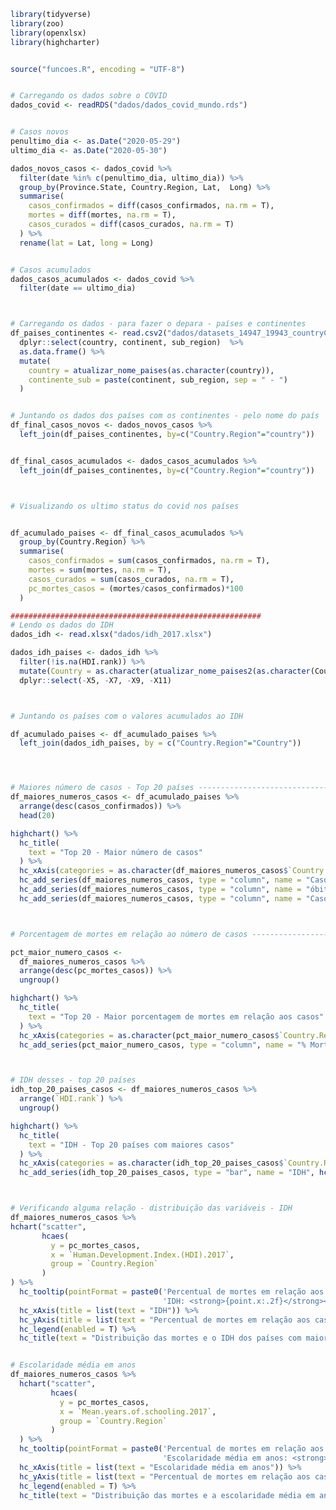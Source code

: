 ```r

library(tidyverse)
library(zoo)
library(openxlsx)
library(highcharter)


source("funcoes.R", encoding = "UTF-8")


# Carregando os dados sobre o COVID
dados_covid <- readRDS("dados/dados_covid_mundo.rds")


# Casos novos
penultimo_dia <- as.Date("2020-05-29")
ultimo_dia <- as.Date("2020-05-30")

dados_novos_casos <- dados_covid %>% 
  filter(date %in% c(penultimo_dia, ultimo_dia)) %>% 
  group_by(Province.State, Country.Region, Lat,  Long) %>% 
  summarise(
    casos_confirmados = diff(casos_confirmados, na.rm = T),
    mortes = diff(mortes, na.rm = T),
    casos_curados = diff(casos_curados, na.rm = T)
  ) %>% 
  rename(lat = Lat, long = Long)


# Casos acumulados
dados_casos_acumulados <- dados_covid %>% 
  filter(date == ultimo_dia)



# Carregando os dados - para fazer o depara - países e continentes
df_paises_continentes <- read.csv2("dados/datasets_14947_19943_countryContinent.csv", sep = ",") %>% 
  dplyr::select(country, continent, sub_region)  %>% 
  as.data.frame() %>% 
  mutate(
    country = atualizar_nome_paises(as.character(country)),
    continente_sub = paste(continent, sub_region, sep = " - ")
  )


# Juntando os dados dos países com os continentes - pelo nome do país
df_final_casos_novos <- dados_novos_casos %>% 
  left_join(df_paises_continentes, by=c("Country.Region"="country"))


df_final_casos_acumulados <- dados_casos_acumulados %>% 
  left_join(df_paises_continentes, by=c("Country.Region"="country"))



# Visualizando os ultimo status do covid nos países


df_acumulado_paises <- df_final_casos_acumulados %>% 
  group_by(Country.Region) %>% 
  summarise(
    casos_confirmados = sum(casos_confirmados, na.rm = T),
    mortes = sum(mortes, na.rm = T),
    casos_curados = sum(casos_curados, na.rm = T),
    pc_mortes_casos = (mortes/casos_confirmados)*100
  )

########################################################
# Lendo os dados do IDH
dados_idh <- read.xlsx("dados/idh_2017.xlsx")

dados_idh_paises <- dados_idh %>% 
  filter(!is.na(HDI.rank)) %>% 
  mutate(Country = as.character(atualizar_nome_paises2(as.character(Country)))) %>% 
  dplyr::select(-X5, -X7, -X9, -X11)



# Juntando os países com o valores acumulados ao IDH

df_acumulado_paises <- df_acumulado_paises %>% 
  left_join(dados_idh_paises, by = c("Country.Region"="Country"))




# Maiores número de casos - Top 20 países --------------------------------------
df_maiores_numeros_casos <- df_acumulado_paises %>% 
  arrange(desc(casos_confirmados)) %>% 
  head(20)

highchart() %>%
  hc_title(
    text = "Top 20 - Maior número de casos"
  ) %>% 
  hc_xAxis(categories = as.character(df_maiores_numeros_casos$`Country.Region`)) %>% 
  hc_add_series(df_maiores_numeros_casos, type = "column", name = "Casos confirmados", hcaes(x = `Country.Region`, y = casos_confirmados), color = "#f7f4a5") %>% 
  hc_add_series(df_maiores_numeros_casos, type = "column", name = "óbitos", hcaes(x = `Country.Region`, y = mortes), color = "#a53b42") %>% 
  hc_add_series(df_maiores_numeros_casos, type = "column", name = "Casos curados", hcaes(x = `Country.Region`, y = casos_curados), color = "#3b69a5")



# Porcentagem de mortes em relação ao número de casos ---------------------------------

pct_maior_numero_casos <- 
  df_maiores_numeros_casos %>% 
  arrange(desc(pc_mortes_casos)) %>% 
  ungroup()

highchart() %>%
  hc_title(
    text = "Top 20 - Maior porcentagem de mortes em relação aos casos"
  ) %>% 
  hc_xAxis(categories = as.character(pct_maior_numero_casos$`Country.Region`)) %>% 
  hc_add_series(pct_maior_numero_casos, type = "column", name = "% Mortes em relação aos casos", hcaes(x = `Country.Region`, y = pc_mortes_casos), color = "#960041")



# IDH desses - top 20 países
idh_top_20_paises_casos <- df_maiores_numeros_casos %>% 
  arrange(`HDI.rank`) %>% 
  ungroup()

highchart() %>%
  hc_title(
    text = "IDH - Top 20 países com maiores casos"
  ) %>% 
  hc_xAxis(categories = as.character(idh_top_20_paises_casos$`Country.Region`)) %>% 
  hc_add_series(idh_top_20_paises_casos, type = "bar", name = "IDH", hcaes(x = `Country.Region`, y = `Human.Development.Index.(HDI).2017`), color = "#028975")



# Verificando alguma relação - distribuição das variáveis - IDH
df_maiores_numeros_casos %>% 
hchart("scatter",
       hcaes(
         y = pc_mortes_casos,
         x = `Human.Development.Index.(HDI).2017`,
         group = `Country.Region`
       )
) %>% 
  hc_tooltip(pointFormat = paste0('Percentual de mortes em relação aos casos: <strong>{point.y:.2f}%</strong><br>',
                                  'IDH: <strong>{point.x:.2f}</strong><br>')) %>%
  hc_xAxis(title = list(text = "IDH")) %>% 
  hc_yAxis(title = list(text = "Percentual de mortes em relação aos casos")) %>% 
  hc_legend(enabled = T) %>% 
  hc_title(text = "Distribuição das mortes e o IDH dos países com maior número de casos")


# Escolaridade média em anos
df_maiores_numeros_casos %>% 
  hchart("scatter",
         hcaes(
           y = pc_mortes_casos,
           x = `Mean.years.of.schooling.2017`,
           group = `Country.Region`
         )
  ) %>% 
  hc_tooltip(pointFormat = paste0('Percentual de mortes em relação aos casos: <strong>{point.y:.2f}%</strong><br>',
                                  'Escolaridade média em anos: <strong>{point.x:.2f}</strong><br>')) %>%
  hc_xAxis(title = list(text = "Escolaridade média em anos")) %>% 
  hc_yAxis(title = list(text = "Percentual de mortes em relação aos casos")) %>% 
  hc_legend(enabled = T) %>% 
  hc_title(text = "Distribuição das mortes e a escolaridade média em anos dos países com maior número de casos")



```

